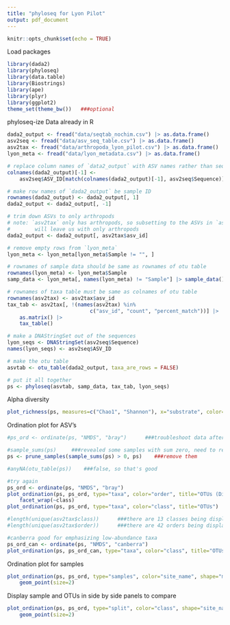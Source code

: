 ```yaml
---
title: "phyloseq for Lyon Pilot"
output: pdf_document
---
```


```r
knitr::opts_chunk$set(echo = TRUE)
```

Load packages
```r
library(dada2)
library(phyloseq)
library(data.table)
library(Biostrings)
library(ape)
library(plyr)
library(ggplot2)
theme_set(theme_bw())   ###optional
```

phyloseq-ize Data already in R
```r
dada2_output <- fread("data/seqtab_nochim.csv") |> as.data.frame()
asv2seq <- fread("data/asv_seq_table.csv") |> as.data.frame()
asv2tax <- fread("data/arthropoda_lyon_pilot.csv") |> as.data.frame()
lyon_meta <- fread("data/lyon_metadata.csv") |> as.data.frame()

# replace column names of `data2_output` with ASV names rather than seqs
colnames(dada2_output)[-1] <- 
    asv2seq$ASV_ID[match(colnames(dada2_output)[-1], asv2seq$Sequence)]

# make row names of `dada2_output` be sample ID
rownames(dada2_output) <- dada2_output[, 1]
dada2_output <- dada2_output[, -1]

# trim down ASVs to only arthropods
# note: `asv2tax` only has arthropods, so subsetting to the ASVs in `asv2tax`
#        will leave us with only arthropods
dada2_output <- dada2_output[, asv2tax$asv_id]

# remove empty rows from `lyon_meta`
lyon_meta <- lyon_meta[lyon_meta$Sample != "", ]

# rownames of sample data should be same as rownames of otu table
rownames(lyon_meta) <- lyon_meta$Sample
samp_data <- lyon_meta[, names(lyon_meta) != "Sample"] |> sample_data()

# rownames of taxa table must be same as colnames of otu table
rownames(asv2tax) <- asv2tax$asv_id
tax_tab <- asv2tax[, !(names(asv2tax) %in% 
                           c("asv_id", "count", "percent_match"))] |>
    as.matrix() |>
    tax_table()

# make a DNAStringSet out of the sequences
lyon_seqs <- DNAStringSet(asv2seq$Sequence)
names(lyon_seqs) <- asv2seq$ASV_ID

# make the otu table
asvtab <- otu_table(dada2_output, taxa_are_rows = FALSE)

# put it all together
ps <- phyloseq(asvtab, samp_data, tax_tab, lyon_seqs)

```

Alpha diversity
```r
plot_richness(ps, measures=c("Chao1", "Shannon"), x="substrate", color="method", shape="site_type")
```



Ordination plot for ASV's
```r
#ps_ord <- ordinate(ps, "NMDS", "bray")      ###troubleshoot data after failing to ordinate

#sample_sums(ps)     ###revealed some samples with sum zero, need to remove those
ps <- prune_samples(sample_sums(ps) > 0, ps)    ###remove them

#anyNA(otu_table(ps))    ###false, so that's good

#try again
ps_ord <- ordinate(ps, "NMDS", "bray")
plot_ordination(ps, ps_ord, type="taxa", color="order", title="OTUs (Distance metric: Bray)") +
    facet_wrap(~class)
plot_ordination(ps, ps_ord, type="taxa", color="class", title="OTUs")

#length(unique(asv2tax$class))      ###there are 13 classes being displayed
#length(unique(asv2tax$order))      ###there are 42 orders being displayed

#canberra good for emphasizing low-abundance taxa
ps_ord_can <- ordinate(ps, "NMDS", "canberra")
plot_ordination(ps, ps_ord_can, type="taxa", color="class", title="OTUs (Distance metric: Canberra)")
```


Ordination plot for samples
```r
plot_ordination(ps, ps_ord, type="samples", color="site_name", shape="method", title="Samples (Distance metric: Bray)") +
    geom_point(size=2)
```




Display sample and OTUs in side by side panels to compare
```r
plot_ordination(ps, ps_ord, type="split", color="class", shape="site_name", title="bilot (Distance metric: Bray)", label = "station") +
    geom_point(size=2)
```
















